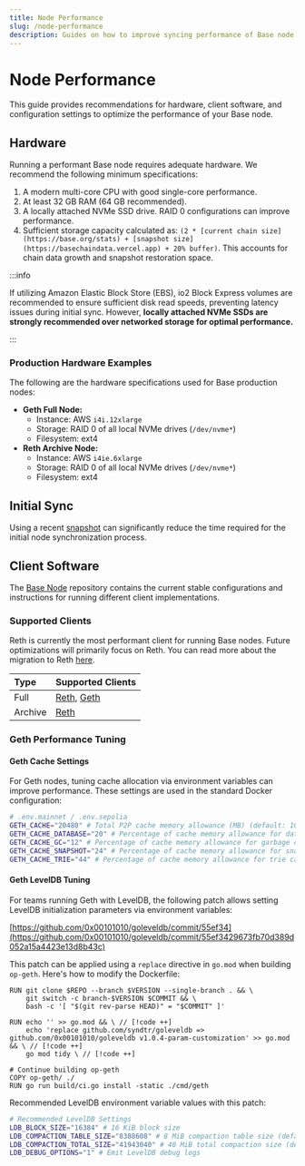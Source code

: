 ```yaml
---
title: Node Performance
slug: /node-performance
description: Guides on how to improve syncing performance of Base node clients
---
```



# Node Performance

This guide provides recommendations for hardware, client software, and configuration settings to optimize the performance of your Base node.

## Hardware

Running a performant Base node requires adequate hardware. We recommend the following minimum specifications:

1.  A modern multi-core CPU with good single-core performance.
2.  At least 32 GB RAM (64 GB recommended).
3.  A locally attached NVMe SSD drive. RAID 0 configurations can improve performance.
4.  Sufficient storage capacity calculated as: `(2 * [current chain size](https://base.org/stats) + [snapshot size](https://basechaindata.vercel.app) + 20% buffer)`. This accounts for chain data growth and snapshot restoration space.

:::info

If utilizing Amazon Elastic Block Store (EBS), io2 Block Express volumes are recommended to ensure sufficient disk read speeds, preventing latency issues during initial sync. However, **locally attached NVMe SSDs are strongly recommended over networked storage for optimal performance.**

:::

### Production Hardware Examples

The following are the hardware specifications used for Base production nodes:

- **Geth Full Node:**
  - Instance: AWS `i4i.12xlarge`
  - Storage: RAID 0 of all local NVMe drives (`/dev/nvme*`)
  - Filesystem: ext4
- **Reth Archive Node:**
  - Instance: AWS `i4ie.6xlarge`
  - Storage: RAID 0 of all local NVMe drives (`/dev/nvme*`)
  - Filesystem: ext4

## Initial Sync

Using a recent [snapshot](./node-snapshots.mdx) can significantly reduce the time required for the initial node synchronization process.

## Client Software

The [Base Node](https://github.com/base/node) repository contains the current stable configurations and instructions for running different client implementations.

### Supported Clients

Reth is currently the most performant client for running Base nodes. Future optimizations will primarily focus on Reth. You can read more about the migration to Reth [here](https://blog.base.dev/scaling-base-with-reth).

| Type    | Supported Clients                                                                                        |
| :------ | :------------------------------------------------------------------------------------------------------- |
| Full    | [Reth](https://github.com/base/node/tree/main/reth), [Geth](https://github.com/base/node/tree/main/geth) |
| Archive | [Reth](https://github.com/base/node/tree/main/reth)                                                      |

### Geth Performance Tuning

#### Geth Cache Settings

For Geth nodes, tuning cache allocation via environment variables can improve performance. These settings are used in the standard Docker configuration:

```bash
# .env.mainnet / .env.sepolia
GETH_CACHE="20480" # Total P2P cache memory allowance (MB) (default: 1024)
GETH_CACHE_DATABASE="20" # Percentage of cache memory allowance for database io (default: 75)
GETH_CACHE_GC="12" # Percentage of cache memory allowance for garbage collection (default: 25)
GETH_CACHE_SNAPSHOT="24" # Percentage of cache memory allowance for snapshot caching (default: 10)
GETH_CACHE_TRIE="44" # Percentage of cache memory allowance for trie caching (default: 25)
```

#### Geth LevelDB Tuning

For teams running Geth with LevelDB, the following patch allows setting LevelDB initialization parameters via environment variables:

[https://github.com/0x00101010/goleveldb/commit/55ef34](https://github.com/0x00101010/goleveldb/commit/55ef3429673fb70d389d052a15a4423e13d8b43c)

This patch can be applied using a `replace` directive in `go.mod` when building `op-geth`. Here's how to modify the Dockerfile:

```docker
RUN git clone $REPO --branch $VERSION --single-branch . && \
    git switch -c branch-$VERSION $COMMIT && \
    bash -c '[ "$(git rev-parse HEAD)" = "$COMMIT" ]'

RUN echo '' >> go.mod && \ // [!code ++]
    echo 'replace github.com/syndtr/goleveldb => github.com/0x00101010/goleveldb v1.0.4-param-customization' >> go.mod && \ // [!code ++]
    go mod tidy \ // [!code ++]

# Continue building op-geth
COPY op-geth/ ./
RUN go run build/ci.go install -static ./cmd/geth
```

Recommended LevelDB environment variable values with this patch:

```bash
# Recommended LevelDB Settings
LDB_BLOCK_SIZE="16384" # 16 KiB block size
LDB_COMPACTION_TABLE_SIZE="8388608" # 8 MiB compaction table size (default: 2 MiB)
LDB_COMPACTION_TOTAL_SIZE="41943040" # 40 MiB total compaction size (default: 8 MiB)
LDB_DEBUG_OPTIONS="1" # Emit LevelDB debug logs
```
